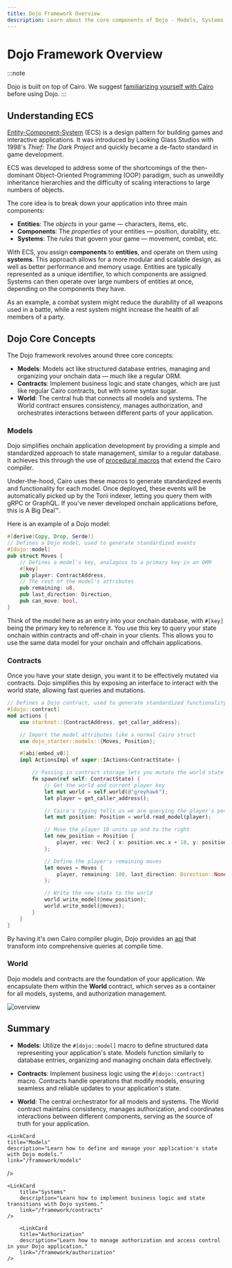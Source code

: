 ```yaml
---
title: Dojo Framework Overview
description: Learn about the core components of Dojo - Models, Systems, and World - and how they work together to build scalable onchain applications.
---
```



# Dojo Framework Overview

:::note

Dojo is built on top of Cairo. We suggest [familiarizing yourself with Cairo](https://book.cairo-lang.org/) before using Dojo.
:::

## Understanding ECS

[Entity-Component-System](https://en.wikipedia.org/wiki/Entity_component_system) (ECS) is a design pattern for building games and interactive applications.
It was introduced by Looking Glass Studios with 1998's *Thief: The Dark Project* and quickly became a de-facto standard in game development.

ECS was developed to address some of the shortcomings of the then-dominant Object-Oriented Programming (OOP) paradigm, such as unweildly inheritance hierarchies and the difficulty of scaling interactions to large numbers of objects.

The core idea is to break down your application into three main components:

-   **Entities**: The *objects* in your game — characters, items, etc.
-   **Components**: The *properties* of your entities — position, durability, etc.
-   **Systems**: The *rules* that govern your game — movement, combat, etc.

With ECS, you assign **components** to **entities**, and operate on them using **systems**.
This approach allows for a more modular and scalable design, as well as better performance and memory usage.
Entities are typically represented as a unique identifier, to which components are assigned.
Systems can then operate over large numbers of entities at once, depending on the components they have.

As an example, a combat system might reduce the durability of all weapons used in a battle, while a rest system might increase the health of all members of a party.

## Dojo Core Concepts

The Dojo framework revolves around three core concepts:

-   **Models**: Models act like structured database entries, managing and organizing your onchain data — much like a regular ORM.
-   **Contracts**: Implement business logic and state changes, which are just like regular Cairo contracts, but with some syntax sugar.
-   **World**: The central hub that connects all models and systems. The World contract ensures consistency, manages authorization, and orchestrates interactions between different parts of your application.

### Models

Dojo simplifies onchain application development by providing a simple and standardized approach to state management, similar to a regular database.
It achieves this through the use of [procedural macros](https://book.cairo-lang.org/ch12-10-procedural-macros.html) that extend the Cairo compiler.

Under-the-hood, Cairo uses these macros to generate standardized events and functionality for each model.
Once deployed, these events will be automatically picked up by the Torii indexer, letting you query them with gRPC or GraphQL.
If you've never developed onchain applications before, this is A Big Deal™️.

Here is an example of a Dojo model:

```rust
#[derive(Copy, Drop, Serde)]
// Defines a Dojo model, used to generate standardized events
#[dojo::model]
pub struct Moves {
    // Defines a model's key, analagous to a primary key in an ORM
    #[key]
    pub player: ContractAddress,
    // The rest of the model's attributes
    pub remaining: u8,
    pub last_direction: Direction,
    pub can_move: bool,
}
```

Think of the model here as an entry into your onchain database, with `#[key]` being the primary key to reference it.
You use this key to query your state onchain within contracts and off-chain in your clients.
This allows you to use the same data model for your onchain and offchain applications.

### Contracts

Once you have your state design, you want it to be effectively mutated via contracts.
Dojo simplifies this by exposing an interface to interact with the world state, allowing fast queries and mutations.

```rust
// Defines a Dojo contract, used to generate standardized functionality
#[dojo::contract]
mod actions {
    use starknet::{ContractAddress, get_caller_address};

    // Import the model attributes like a normal Cairo struct
    use dojo_starter::models::{Moves, Position};

    #[abi(embed_v0)]
    impl ActionsImpl of super::IActions<ContractState> {

        // Passing in contract storage lets you mutate the world state
        fn spawn(ref self: ContractState) {
            // Get the world and current player key
            let mut world = self.world(@"greyhawk");
            let player = get_caller_address();

            // Cairo's typing tells us we are querying the player's position
            let mut position: Position = world.read_model(player);

            // Move the player 10 units up and to the right
            let new_position = Position {
                player, vec: Vec2 { x: position.vec.x + 10, y: position.vec.y + 10 }
            };

            // Define the player's remaining moves
            let moves = Moves {
                player, remaining: 100, last_direction: Direction::None(()), can_move: true
            };

            // Write the new state to the world
            world.write_model(@new_position);
            world.write_model(@moves);
        }
    }
}
```

By having it's own Cairo compiler plugin, Dojo provides an [api](/framework/world/api.md) that transform into comprehensive queries at compile time.

### World

Dojo models and contracts are the foundation of your application.
We encapsulate them within the **World** contract, which serves as a container for all models, systems, and authorization management.

![overview](/world-map.png)

## Summary

-   **Models**: Utilize the `#[dojo::model]` macro to define structured data representing your application's state.
Models function similarly to database entries, organizing and managing onchain data effectively.

-   **Contracts**: Implement business logic using the `#[dojo::contract]` macro.
Contracts handle operations that modify models, ensuring seamless and reliable updates to your application's state.

-   **World**: The central orchestrator for all models and systems.
The World contract maintains consistency, manages authorization, and coordinates interactions between different components, serving as the source of truth for your application.

<div className="grid grid-cols-2 gap-8">
  <LinkCard
    title="World"
    description="Learn about the World contract and how it orchestrates your application."
    link="/framework/world"
  />

    <LinkCard
    title="Models"
    description="Learn how to define and manage your application's state with Dojo models."
    link="/framework/models"

/>

    <LinkCard
        title="Systems"
        description="Learn how to implement business logic and state transitions with Dojo systems."
        link="/framework/contracts"
    />

        <LinkCard
        title="Authorization"
        description="Learn how to manage authorization and access control in your Dojo application."
        link="/framework/authorization"
    />

</div>
